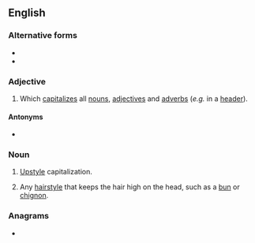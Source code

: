 ==English==

===Alternative forms===
* {{l|en|up style}}
* {{l|en|up-style}}

===Adjective===
{{en-adj|-}}

# {{lb|en|typography|capitalization}} Which [[capitalize]]s all [[noun]]s, [[adjective]]s and [[adverb]]s (''e.g.'' in a [[header]]).

====Antonyms====
* {{l|en|downstyle}}

===Noun===
{{en-noun|~}}

# {{lb|en|uncountable|typography}} [[#Adjective|Upstyle]] capitalization.
# {{lb|en|countable}} Any [[hairstyle]] that keeps the hair high on the head, such as a [[bun]] or [[chignon]].

===Anagrams===
* {{anagrams|en|style up}}